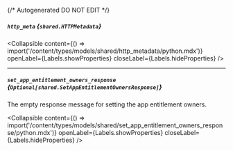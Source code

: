 {/* Autogenerated DO NOT EDIT  */}

##### `http_meta` *{`shared.HTTPMetadata`}*

<Collapsible content={() => import('/content/types/models/shared/http_metadata/python.mdx')} openLabel={Labels.showProperties} closeLabel={Labels.hideProperties} />


---
##### `set_app_entitlement_owners_response` *{`Optional[shared.SetAppEntitlementOwnersResponse]`}*
The empty response message for setting the app entitlement owners.

<Collapsible content={() => import('/content/types/models/shared/set_app_entitlement_owners_response/python.mdx')} openLabel={Labels.showProperties} closeLabel={Labels.hideProperties} />



